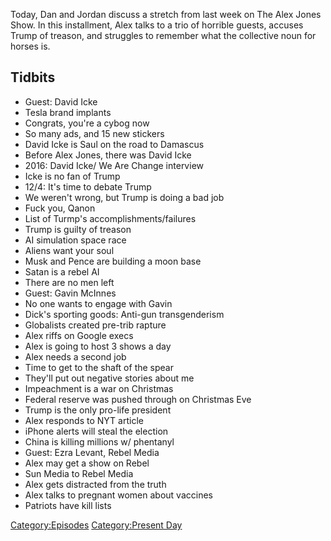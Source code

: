 {{DEFAULTSORT:
    #_EPISODE_0376:December 3-5, 2019
}}{{Episode
    | title             = December 3-5, 2019
    | caption           = [https://knowledgefight.libsyn.com/knowledge-fight-december-3-5-2019 Listen to this episode on Libsyn]
    | episodeNumber     = 376
    | length            = 02:23:47
    | airDate           = December 10, 2019
    | coverageStartDate = December 3, 2019
    | coverageEndDate   = December 5, 2019
    | episodeType       = [[:Category:Present Day|Present Day]]
    | appearance        = [[David Icke]], [[Elon Musk]], [[Mike Pence]], [[Gavin McInnes]], [[Ezra Levant]]
    | previousEpisode   = [[375: November 29, 2019]]
    | nextEpisode       = [[377: December 6-10, 2019]]
}}

{{Stub}}

Today, Dan and Jordan discuss a stretch from last week on The Alex Jones Show. In this installment, Alex talks to a trio of horrible guests, accuses Trump of treason, and struggles to remember what the collective noun for horses is.

==Tidbits==

*Guest: David Icke
*Tesla brand implants
*Congrats, you're a cybog now
*So many ads, and 15 new stickers
*David Icke is Saul on the road to Damascus
*Before Alex Jones, there was David Icke
*2016: David Icke/ We Are Change interview
*Icke is no fan of Trump
*12/4: It's time to debate Trump
*We weren't wrong, but Trump is doing a bad job
*Fuck you, Qanon
*List of Turmp's accomplishments/failures
*Trump is guilty of treason
*AI simulation space race
*Aliens want your soul
*Musk and Pence are building a moon base
*Satan is a rebel AI
*There are no men left
*Guest: Gavin McInnes
*No one wants to engage with Gavin
*Dick's sporting goods: Anti-gun transgenderism
*Globalists created pre-trib rapture
*Alex riffs on Google execs
*Alex is going to host 3 shows a day
*Alex needs a second job
*Time to get to the shaft of the spear
*They'll put out negative stories about me
*Impeachment is a war on Christmas
*Federal reserve was pushed through on Christmas Eve
*Trump is the only pro-life president
*Alex responds to NYT article
*iPhone alerts will steal the election
*China is killing millions w/ phentanyl
*Guest: Ezra Levant, Rebel Media
*Alex may get a show on Rebel
*Sun Media to Rebel Media
*Alex gets distracted from the truth
*Alex talks to pregnant women about vaccines
*Patriots have kill lists

[[Category:Episodes]]
[[Category:Present Day]]
